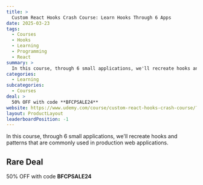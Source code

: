 ```yaml
---
title: >
  Custom React Hooks Crash Course: Learn Hooks Through 6 Apps
date: 2025-03-23
tags:
  - Courses
  - Hooks
  - Learning
  - Programming
  - React
summary: >
  In this course, through 6 small applications, we'll recreate hooks and patterns that are commonly used in production web applications.
categories:
  - Learning
subcategories:
  - Courses
deal: >
  50% OFF with code **BFCPSALE24**
website: https://www.udemy.com/course/custom-react-hooks-crash-course/?couponCode=BFCPSALE24
layout: ProductLayout
leaderboardPosition: -1
---
```

In this course, through 6 small applications, we'll recreate hooks and patterns that are commonly used in production web applications.

## Rare Deal

50% OFF with code **BFCPSALE24**
